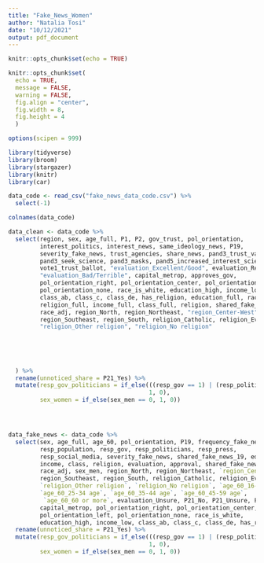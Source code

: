 ```yaml
---
title: "Fake_News_Women"
author: "Natalia Tosi"
date: "10/12/2021"
output: pdf_document
---
```


```r
knitr::opts_chunk$set(echo = TRUE)
```

```r

knitr::opts_chunk$set(
  echo = TRUE,
  message = FALSE,
  warning = FALSE,
  fig.align = "center",
  fig.width = 8, 
  fig.height = 4
  )

options(scipen = 999)

library(tidyverse)
library(broom) 
library(stargazer)
library(knitr)
library(car)

```

\bigskip

```r

data_code <- read_csv("fake_news_data_code.csv") %>%
  select(-1)

```

\bigskip

```r

colnames(data_code)

data_clean <- data_code %>%
  select(region, sex, age_full, P1, P2, gov_trust, pol_orientation, 
         interest_politics, interest_news, same_ideology_news, P19, 
         severity_fake_news, trust_agencies, share_news, pand3_trust_vaccine,
         pand3_seek_science, pand3_masks, pand5_increased_interest_science, 
         vote1_trust_ballot, "evaluation_Excellent/Good", evaluation_Regular,
         "evaluation_Bad/Terrible", capital_metrop, approves_gov, 
         pol_orientation_right, pol_orientation_center, pol_orientation_left,
         pol_orientation_none, race_is_white, education_high, income_low,
         class_ab, class_c, class_de, has_religion, education_full, race,
         religion_full, income_full, class_full, religion, shared_fake_news_19,
         race_adj, region_North, region_Northeast, "region_Center-West", 
         region_Southeast, region_South, religion_Catholic, religion_Evangelicals,
         "religion_Other religion", "religion_No religion"
    
    
    
    
    
  ) %>%
  rename(unnoticed_share = P21_Yes) %>%
  mutate(resp_gov_politicians = if_else(((resp_gov == 1) | (resp_politicians == 1)), 
                                        1, 0),
         sex_women = if_else(sex_men == 0, 1, 0))





```



```r

data_fake_news <- data_code %>%
  select(sex, age_full, age_60, pol_orientation, P19, frequency_fake_news, P21,
         resp_population, resp_gov, resp_politicians, resp_press, 
         resp_social_media, severity_fake_news, shared_fake_news_19, education, 
         income, class, religion, evaluation, approval, shared_fake_news_19, 
         race_adj, sex_men, region_North, region_Northeast, `region_Center-West`,
         region_Southeast, region_South, religion_Catholic, religion_Evangelicals,
         `religion_Other religion`, `religion_No religion`, `age_60_16-24 age`, 
         `age_60_25-34 age`, `age_60_35-44 age`, `age_60_45-59 age`, 
          `age_60_60 or more`, evaluation_Unsure, P21_No, P21_Unsure, P21_Yes,
         capital_metrop, pol_orientation_right, pol_orientation_center,
         pol_orientation_left, pol_orientation_none, race_is_white,
         education_high, income_low, class_ab, class_c, class_de, has_religion) %>%
  rename(unnoticed_share = P21_Yes) %>%
  mutate(resp_gov_politicians = if_else(((resp_gov == 1) | (resp_politicians == 1)), 
                                        1, 0),
         sex_women = if_else(sex_men == 0, 1, 0))

```





